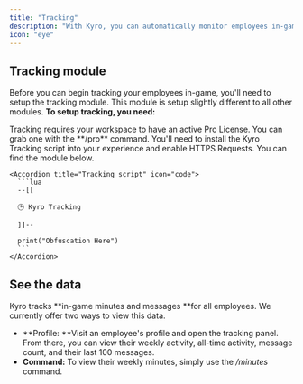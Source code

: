 ```yaml
---
title: "Tracking"
description: "With Kyro, you can automatically monitor employees in-game"
icon: "eye"
---
```


## Tracking module

Before you can begin tracking your employees in-game, you'll need to setup the tracking module. This module is setup slightly different to all other modules. **To setup tracking, you need:**

<AccordionGroup>
  <Accordion title="Pro License" icon="heart">
    Tracking requires your workspace to have an active Pro License. You can grab one with the **/pro** command.
  </Accordion>
  <Accordion title="Installed code" icon="file-code">
    You'll need to install the Kyro Tracking script into your experience and enable HTTPS Requests. You can find the module below.

    <Accordion title="Tracking script" icon="code">
      ```lua
      --[[
      
      🕒 Kyro Tracking
      
      ]]--
      
      print("Obfuscation Here")
      ```
    </Accordion>
  </Accordion>
</AccordionGroup>

## See the data

Kyro tracks \*\*in-game minutes and messages \*\*for all employees. We currently offer two ways to view this data.

- \*\*Profile: \*\*Visit an employee's profile and open the tracking panel. From there, you can view their weekly activity, all-time activity, message count, and their last 100 messages.
- **Command:** To view their weekly minutes, simply use the _/minutes_ command.
